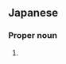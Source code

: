 ==Japanese==
{{ja-kanjitab|さ|き|yomi=o}}

===Proper noun===
{{ja-pos|proper|さき}}

# {{given name|female|lang=ja|sort=さき}}